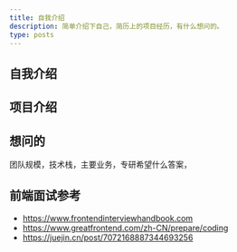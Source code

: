 ```yaml
---
title: 自我介绍
description: 简单介绍下自己，简历上的项目经历，有什么想问的。
type: posts
---
```


## 自我介绍


## 项目介绍


## 想问的

团队规模，技术栈，主要业务，专研希望什么答案，

## 前端面试参考
- https://www.frontendinterviewhandbook.com
- https://www.greatfrontend.com/zh-CN/prepare/coding
- https://juejin.cn/post/7072168887344693256

